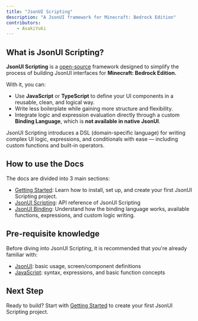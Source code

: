 ```yaml
---
title: "JsonUI Scripting"
description: "A JsonUI framework for Minecraft: Bedrock Edition"
contributors:
    - AsakiYuki
---
```


## What is JsonUI Scripting?

**JsonUI Scripting** is a [open-source](https://github.com/AsakiYuki/jsonui-scripting) framework designed to simplify the process of building JsonUI interfaces for **Minecraft: Bedrock Edition.**

With it, you can:

-   Use **JavaScript** or **TypeScript** to define your UI components in a reusable, clean, and logical way.
-   Write less boilerplate while gaining more structure and flexibility.
-   Integrate logic and expression evaluation directly through a custom **Binding Language**, which is **not available in native JsonUI**.

JsonUI Scripting introduces a DSL (domain-specific language) for writing complex UI logic, expressions, and conditionals with ease — including custom functions and built-in operators.

## How to use the Docs

The docs are divided into 3 main sections:

-   [Getting Started](/jsonui/getting-started):
    Learn how to install, set up, and create your first JsonUI Scripting project.
-   [JsonUI Scripting](/api-referencei):
    API reference of JsonUI Scripting
-   [JsonUI Binding](/jsonui/binding):
    Understand how the binding language works, available functions, expressions, and custom logic writing.

## Pre-requisite knowledge

Before diving into JsonUI Scripting, it is recommended that you're already familiar with:

-   [JsonUI](https://wiki.bedrock.dev/json-ui/json-ui-intro):
    basic usage, screen/component definitions
-   [JavaScript](https://developer.mozilla.org/en-US/docs/Web/JavaScript):
    syntax, expressions, and basic function concepts

## Next Step

Ready to build?
Start with [Getting Started](/jsonui/getting-started) to create your first JsonUI Scripting project.
